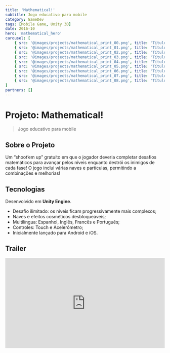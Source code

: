 ```yaml
---
title: 'Mathematical!'
subtitle: Jogo educativo para mobile
category: GameDev
tags: [Mobile Game, Unity 3D]
date: 2016-10
hero: 'mathematical_hero'
carousel: [
	{ src: '@images/projects/mathematical_print_00.png', title: 'Título', description: 'Descrição' },
	{ src: '@images/projects/mathematical_print_01.png', title: 'Título', description: 'Descrição' },
	{ src: '@images/projects/mathematical_print_02.png', title: 'Título', description: 'Descrição' },
	{ src: '@images/projects/mathematical_print_03.png', title: 'Título', description: 'Descrição' },
	{ src: '@images/projects/mathematical_print_04.png', title: 'Título', description: 'Descrição' },
	{ src: '@images/projects/mathematical_print_05.png', title: 'Título', description: 'Descrição' },
	{ src: '@images/projects/mathematical_print_06.png', title: 'Título', description: 'Descrição' },
	{ src: '@images/projects/mathematical_print_07.png', title: 'Título', description: 'Descrição' },
	{ src: '@images/projects/mathematical_print_08.png', title: 'Título', description: 'Descrição' },
]
partners: []
---
```


# Projeto: Mathematical!

> Jogo educativo para mobile

## Sobre o Projeto

Um “shoot’em up” gratuíto em que o jogador deveria completar desafios matemáticos para avançar pelos níveis enquanto destrói os inimigos de cada fase! O jogo inclui várias naves e partículas, permitindo a combinações e melhorias!

## Tecnologias

Desenvolvido em **Unity Engine**.

-   Desafio ilimitado: os níveis ficam progressivamente mais complexos;
-   Naves e efeitos cosméticos desbloqueáveis;
-   Multilíngua: Espanhol, Inglês, Francês e Português;
-   Controles: Touch e Acelerômetro;
-   Inicialmente lançado para Android e iOS.

## Trailer

<iframe
	width="100%"
	style="aspect-ratio: 16/9"
	src="https://www.youtube.com/embed/XHWtE-v_wGg"
	title="YouTube video player"
	frameborder="0"
	allow="accelerometer; autoplay; clipboard-write; encrypted-media; gyroscope; picture-in-picture"
	allowfullscreen
></iframe>